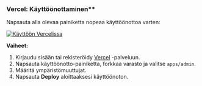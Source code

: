 ### Vercel: Käyttöönottaminen\*\*

Napsauta alla olevaa painiketta nopeaa käyttöönottoa varten:

[![Käyttöön Vercelissa](https://vercel.com/button)](https://vercel.com/new/clone?demo-description=PPanel%20on%20puhdas%2C%20ammattimainen%2C%20ja%20täydellinen%20avoin%20lähdekoodi%20proxy%20paneeli%20työkalu%2C%20suunniteltu%20olemaan%20ihanteellinen%20valinta%20oppimiseen%20ja%20käytännön%20käyttöön&demo-image=https%3A%2F%2Furlscan.io%2Fliveshot%2F%3Fwidth%3D1920%26height%3D1080%26url%3Dhttps%3A%2F%2Fadmin.ppanel.dev&demo-title=PPanel%20Admin%20Web&demo-url=https%3A%2F%2Fadmin.ppanel.dev%2F&from=.&project-name=ppanel-admin-web&repository-name=ppanel-web&repository-url=https%3A%2F%2Fgithub.com%2Fperfect-panel%2Fppanel-web&root-directory=apps%2Fadmin&skippable-integrations=1)

**Vaiheet:**

1. Kirjaudu sisään tai rekisteröidy [Vercel](https://vercel.com/) -palveluun.
2. Napsauta käyttöönotto-painiketta, forkkaa varasto ja valitse `apps/admin`.
3. Määritä ympäristömuuttujat.
4. Napsauta **Deploy** aloittaaksesi käyttöönoton.



<Giscus />
